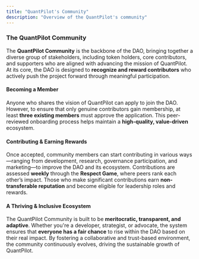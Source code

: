 ```yaml
---
title: "QuantPilot's Community"
description: "Overview of the QuantPilot's community"
---
```


### The QuantPilot Community

The **QuantPilot Community** is the backbone of the DAO, bringing together a diverse group of stakeholders, including token holders, core contributors, and supporters who are aligned with advancing the mission of QuantPilot. At its core, the DAO is designed to **recognize and reward contributors** who actively push the project forward through meaningful participation.

#### **Becoming a Member**

Anyone who shares the vision of QuantPilot can apply to join the DAO. However, to ensure that only genuine contributors gain membership, at least **three existing members** must approve the application. This peer-reviewed onboarding process helps maintain a **high-quality, value-driven** ecosystem.

#### **Contributing & Earning Rewards**

Once accepted, community members can start contributing in various ways—ranging from development, research, governance participation, and marketing—to improve the DAO and its ecosystem. Contributions are assessed **weekly** through the **Respect Game**, where peers rank each other’s impact. Those who make significant contributions earn **non-transferable reputation** and become eligible for leadership roles and rewards.

#### **A Thriving & Inclusive Ecosystem**

The QuantPilot Community is built to be **meritocratic, transparent, and adaptive**. Whether you're a developer, strategist, or advocate, the system ensures that **everyone has a fair chance** to rise within the DAO based on their real impact. By fostering a collaborative and trust-based environment, the community continuously evolves, driving the sustainable growth of QuantPilot.